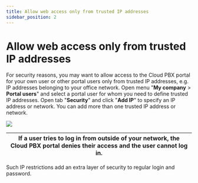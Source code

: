 ```yaml
---
title: Allow web access only from trusted IP addresses
sidebar_position: 2
---
```


# Allow web access only from trusted IP addresses

For security reasons, you may want to allow access to the Cloud PBX portal for your own user or other portal users only from trusted IP addresses, e.g. IP addresses belonging to your office network. Open menu "**My company** \> **Portal users**" and select a portal user for whom you need to define trusted IP addresses. Open tab "**Security**" and click "**Add IP**" to specify an IP address or network. You can add more than one trusted IP address or network.

![](./img/Security-IP_restrictions_added.png)

| If a user tries to log in from outside of your network, the Cloud PBX portal denies their access and the user cannot log in. |
| --- |

Such IP restrictions add an extra layer of security to regular login and password.